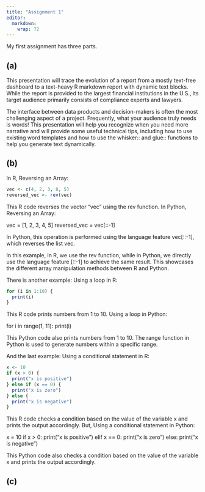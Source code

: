 ```yaml
---
title: "Assignment 1"
editor: 
  markdown: 
    wrap: 72
---
```


My first assignment has three parts.

## (a)

This presentation will trace the evolution of a report from a mostly
text-free dashboard to a text-heavy R markdown report with dynamic text
blocks. While the report is provided to the largest financial
institutions in the U.S., its target audience primarily consists of
compliance experts and lawyers.

The interface between data products and decision-makers is often the
most challenging aspect of a project. Frequently, what your audience
truly needs is words! This presentation will help you recognize when you
need more narrative and will provide some useful technical tips,
including how to use existing word templates and how to use the
whisker:: and glue:: functions to help you generate text dynamically.

## (b)

In R, Reversing an Array:

```r
vec <- c(4, 2, 3, 8, 5)
reversed_vec <- rev(vec)

```

This R code reverses the vector "vec" using the rev function. In Python,
Reversing an Array:

vec = \[1, 2, 3, 4, 5\]
reversed_vec = vec\[::-1\]

In Python, this operation is performed using the language feature
vec\[::-1\], which reverses the list vec.

In this example, in R, we use the rev function, while in Python, we
directly use the language feature \[::-1\] to achieve the same result.
This showcases the different array manipulation methods between R and
Python.

There is another example: Using a loop in R:

```r
for (i in 1:10) {
  print(i)
}

```

This R code prints numbers from 1 to 10. Using a loop in Python:

for i in range(1, 11):
print(i)

This Python code also prints numbers from 1 to 10. The range function in
Python is used to generate numbers within a specific range.

And the last example: Using a conditional statement in R:

```r
x <- 10
if (x > 0) {
  print("x is positive")
} else if (x == 0) {
  print("x is zero")
} else {
  print("x is negative")
}

```

This R code checks a condition based on the value of the variable x and
prints the output accordingly. But, Using a conditional statement in
Python:

x = 10
if x \> 0:
print("x is positive")
elif x == 0:
print("x is zero")
else:
print("x is negative")

This Python code also checks a condition based on the value of the
variable x and prints the output accordingly.

## (c)
